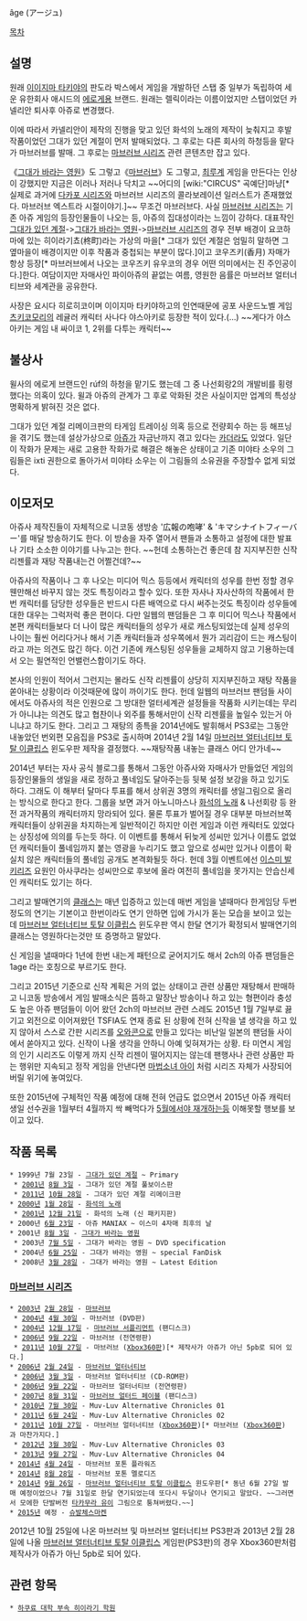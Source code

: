 âge (アージュ)

[[목차]]
== 설명 ==
원래 [[이이지마 타키야]]의 판도라 박스에서 게임을 개발하던 스탭 중 일부가 독립하여 세운 유한회사 애시드의 [[에로게]]용 브랜드. 원래는 렐릭이라는 이름이었지만 스탭이었던 카넬리안 퇴사후 아쥬로 변경했다.

이에 따라서 카넬리안이 제작의 진행을 맞고 있던 화석의 노래의 제작이 늦춰지고 후발작품이었던 그대가 있던 계절이 먼저 발매되었다. 그 후로는 다른 회사의 하청등을 맡다가 마브러브를 발매. 그 후로는 [[마브러브 시리즈]] 관련 콘텐츠만 잡고 있다.

《[[그대가 바라는 영원]]》도 그렇고《[[마브러브]]》도 그렇고, [[최루계]] 게임을 만든다는 인상이 강했지만 지금은 이러나 저러나 닥치고 ~~어디의 [wiki:"CIRCUS" 곡예단]마냥[* 실제로 과거에 [[다카포 시리즈]]와 마브러브 시리즈의 콜라보레이션 일러스트가 존재했었다. 마브러브 엑스트라 시절이야기.]~~ 무조건 마브러브다. 사실 [[마브러브 시리즈]]는 기존 아쥬 게임의 등장인물들이 나오는 등, 아쥬의 집대성이라는 느낌이 강하다. 대표작인 [[그대가 있던 계절]]->[[그대가 바라는 영원]]->[[마브러브 시리즈]]의 경우 전부 배경이 요코하마에 있는 히이라기쵸(柊町)라는 가상의 마을[* 그대가 있던 계절은 엄밀히 말하면 그 옆마을이 배경이지만 이후 작품과 중첩되는 부분이 많다.]이고 코우즈키(香月) 자매가 항상 등장[* 마브러브에서 나오는 코우즈키 유우코의 경우 어떤 의미에서는 진 주인공이다.]한다. 여담이지만 자매사인 파이아쥬의 끝없는 여름, 영원한 음률은 마브러브 얼터너티브와 세계관을 공유한다.

사장은 요시다 히로히코이며 이이지마 타키야하고의 인연때문에 공포 사운드노벨 게임 [[츠키코모리]]의 레귤러 캐릭터 사나다 야스아키로 등장한 적이 있다.(…) ~~게다가 야스아키는 게임 내 싸이코 1, 2위를 다투는 캐릭터~~

== 불상사 ==
윌사의 에로게 브랜드인 rúf의 하청을 맡기도 했는데 그 중 나선회랑2의 개발비를 횡령했다는 의혹이 있다. 윌과 아쥬의 관계가 그 후로 악화된 것은 사실이지만 업계의 특성상 명확하게 밝혀진 것은 없다.

그대가 있던 계절 리메이크판의 타게임 트레이싱 의혹 등으로 전량회수 하는 등 해프닝을 겪기도 했는데 설상가상으로 [[아쥬]]가 자금난까지 겪고 있다는 [[카더라]]도 있었다. 일단 이 작화가 문제는 새로 고용한 작화가로 해결은 해놓은 상태이고 기존 미야타 소우의 그림들은 ixti 권한으로 돌아가서 미야타 소우는 이 그림들의 소유권을 주장할수 없게 되었다.

== 이모저모 ==
아쥬사 제작진들이 자체적으로 니코동 생방송 '広報の咆哮' & 'キマシナイトフィーバー'를 매달 방송하기도 한다. 이 방송을 자주 열어서 팬들과 소통하고 설정에 대한 발표나 기타 소소한 이야기를 나누고는 한다. ~~헌데 소통하는건 좋은데 참 지지부진한 신작 리젠률과 재탕 작품내는건 어쩔건데?~~ 

아쥬사의 작품이나 그 후 나오는 미디어 믹스 등등에서 캐릭터의 성우를 한번 정할 경우 웬만해선 바꾸지 않는 것도 특징이라고 할수 있다. 또한 자사나 자사산하의 작품에서 한번 캐릭터를 담당한 성우들은 반드시 다른 배역으로 다시 써주는것도 특징이라 성우들에 대한 대우는 그럭저럭 좋은 편이다. 다만 일웹의 팬덤들은 그 후 미디어 믹스나 작품에서 본편 캐릭터들보다 더 나이 많은 캐릭터들의 성우가 새로 캐스팅되었는데 실제 성우의 나이는 훨씬 어리다거나 해서 기존 캐릭터들과 성우쪽에서 뭔가 괴리감이 드는 캐스팅이라고 까는 의견도 많긴 하다. 이건 기존에 캐스팅된 성우들을 교체하지 않고 기용하는데서 오는 필연적인 언밸런스함이기도 하다. 

본사의 인원이 적어서 그런지는 몰라도 신작 리젠률이 상당히 지지부진하고 재탕 작품을 쏟아내는 상황이라 이것때문에 많이 까이기도 한다. 헌데 일웹의 마브러브 팬덤들 사이에서도 아쥬사의 적은 인원으로 그 방대한 얼터세계관 설정들을 작품화 시키는데는 무리가 아니냐는 의견도 많고 협찬이나 외주를 통해서만이 신작 리젠률을 높일수 있는거 아니냐고 하기도 한다. 그리고 그 재탕의 종특을 2014년에도 발휘해서 PS3로는 그동안 내놓았던 번외편 모음집을 PS3로 출시하며 2014년 2월 14일 [[마브러브 얼터너티브 토탈 이클립스]] 윈도우판 제작을 결정했다. ~~재탕작품 내놓는 클래스 어디 안가네~~ 

2014년 부터는 자사 공식 블로그를 통해서 그동안 아쥬사와 자매사가 만들었던 게임의 등장인물들의 생일을 새로 정하고 풀네임도 달아주는등 뒷북 설정 보강을 하고 있기도 하다. 그래도 이 해부터 달마다 투표를 해서 상위권 3명의 캐릭터를 생일그림으로 올리는 방식으로 한다고 한다. 그룹을 보면 과거 아노니마스나 [[화석의 노래]] & 나선회랑 등 완전 과거작품의 캐릭터까지 망라되어 있다. 물론 투표가 벌어질 경우 대부분 마브러브쪽 캐릭터들이 상위권을 차지하는게 일반적이긴 하지만 이런 게임과 이런 캐릭터도 있었다는 상징성에 의의를 두는듯 하다. 이 이벤트를 통해서 뒤늦게 성씨만 있거나 이름도 없었던 캐릭터들이 풀네임까지 붙는 영광을 누리기도 했고 앞으로 성씨만 있거나 이름이 확실치 않은 캐릭터들의 풀네임 공개도 본격화될듯 하다. 헌데 3월 이벤트에선 [[이스미 발키리즈]] 요원인 아사쿠라는 성씨만으로 후보에 올라 여전히 풀네임을 못가지는 안습신세인 캐릭터도 있기는 하다.

그리고 발매연기의 [[클래스]]는 매년 입증하고 있는데 매번 게임을 낼때마다 한게임당 두번 정도의 연기는 기본이고 한번이라도 연기 안하면 입에 가시가 돋는 모습을 보이고 있는데 [[마브러브 얼터너티브 토탈 이클립스]] 윈도우판 역시 한달 연기가 확정되서 발매연기의 클래스는 영원하다는것만 또 증명하고 말았다. 

신 게임을 낼때마다 1년에 한번 내는게 패턴으로 굳어지기도 해서 2ch의 아쥬 팬덤들은 1age 라는 호칭으로 부르기도 한다. 

그리고 2015년 기준으로 신작 계획은 거의 없는 상태이고 관련 상품만 재탕해서 판매하고 니코동 방송에서 게임 발매소식은 뜸하고 말장난 방송이나 하고 있는 형편이라 충성도 높은 아쥬 팬덤들이 이어 왔던 2ch의 마브러브 관련 스레도 2015년 1월 7일부로 끓기고 외전으로 이어져왔던 TSFIA도 연재 종료 된 상황에 전혀 신작을 낼 생각을 하고 있지 않아서 스스로 간판 시리즈를 [[오와콘]]으로 만들고 있다는 비난일 일본의 팬덤들 사이에서 쏟아지고 있다. 신작이 나올 생각을 안하니 아예 잊혀져가는 상황. 타 미연시 게임의 인기 시리즈도 이렇게 까지 신작 리젠이 떨어지지는 않는데 팬행사나 관련 상품만 파는 행위만 지속되고 정작 게임을 안낸다면 [[마법소녀 아이]] 처럼 시리즈 자체가 사장되어버릴 위기에 놓여있다. 

또한 2015년에 구체적인 작품 예정에 대해 전혀 언급도 없으면서 2015년 아쥬 캐릭터 생일 선수권을 1월부터 4월까지 싹 빼먹다가 [http://ameblo.jp/agerienee/entry-12008494818.html 5월에서야 재개하는등] 이해못할 행보를 보이고 있다. 

== 작품 목록 ==
 * 1999년 7월 23일 - [[그대가 있던 계절]] ~ Primary
  * [[2001년]] [[8월 3일]] - 그대가 있던 계절 풀보이스판
  * [[2011년]] [[10월 28일]] - 그대가 있던 계절 리메이크판
 * [[2000년]] [[1월 28일]] - [[화석의 노래]]
  * [[2001년]] [[12월 21일]] - 화석의 노래 (신 패키지판)
 * 2000년 [[6월 23일]] - 아쥬 MANIAX ~ 이스미 4자매 최후의 날
 * 2001년 [[8월 3일]] - [[그대가 바라는 영원]]
  * 2003년 [[7월 5일]] - 그대가 바라는 영원 ~ DVD specification
  * 2004년 [[6월 25일]] - 그대가 바라는 영원 ~ special FanDisk
  * 2008년 [[3월 28일]] - 그대가 바라는 영원 ~ Latest Edition
=== [[마브러브 시리즈]] ===
 * [[2003년]] [[2월 28일]] - [[마브러브]]
  * [[2004년]] [[4월 30일]] - 마브러브 (DVD판)
  * [[2004년]] [[12월 17일]] - [[마브러브 서플리먼트]] (팬디스크)
  * [[2006년]] [[9월 22일]] - 마브러브 (전연령판)
  * [[2011년]] [[10월 27일]] - 마브러브 ([[Xbox360]]판)[* 제작사가 아쥬가 아닌 5pb로 되어 있다.]
 * [[2006년]] [[2월 24일]] - [[마브러브 얼터너티브]]
  * [[2006년]] [[3월 3일]] - 마브러브 얼터너티브 (CD-ROM판)
  * [[2006년]] [[9월 22일]] - 마브러브 얼터너티브 (전연령판) 
  * [[2007년]] [[8월 31일]] - [[마브러브 얼터드 페이블]] (팬디스크)
  * [[2010년]] [[7월 30일]] - Muv-Luv Alternative Chronicles 01
  * [[2011년]] [[6월 24일]] - Muv-Luv Alternative Chronicles 02
  * [[2011년]] [[10월 27일]] - 마브러브 얼터너티브 ([[Xbox360]]판)[* 마브러브 ([[Xbox360]]판)과 마찬가지다.]
  * [[2012년]] [[3월 30일]] - Muv-Luv Alternative Chronicles 03
  * [[2013년]] [[9월 27일]] - Muv-Luv Alternative Chronicles 04
 * [[2014년]] [[4월 24일]] - 마브러브 포톤 플라워즈 
 * [[2014년]] [[8월 28일]] - 마브러브 포톤 멜로디즈
 * [[2014년]] [[9월 26일]] - [[마브러브 얼터너티브 토탈 이클립스]] 윈도우판[* 동년 6월 27일 발매 예정이었으나 7월 31일로 한달 연기되었는데 또다시 두달이나 연기되고 말았다. ~~그러면서 모에한 단발버전 [[타카무라 유이]] 그림으로 퉁쳐버렸다.~~]
 * [[2015년]] 예정 - [[슈발체스마켄]]

2012년 10월 25일에 나온 마브러브 및 마브러브 얼터너티브 PS3판과 2013년 2월 28일에 나올 [[마브러브 얼터너티브 토탈 이클립스]] 게임판(PS3판)의 경우 Xbox360판처럼 제작사가 아쥬가 아닌 5pb로 되어 있다.

== 관련 항목 ==
 * [[하쿠료 대학 부속 히이라기 학원]]
